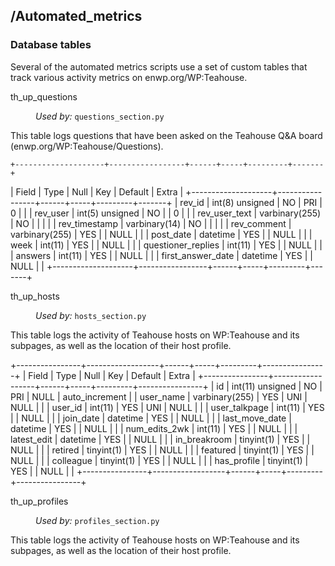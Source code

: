 == /Automated_metrics ==

=== Database tables ===
Several of the automated metrics scripts use a set of custom tables that track various activity metrics on enwp.org/WP:Teahouse. 

;th_up_questions

:''Used by:'' <code>questions_section.py</code>

This table logs questions that have been asked on the Teahouse Q&A board (enwp.org/WP:Teahouse/Questions).

 +--------------------+-----------------+------+-----+---------+-------+
| Field              | Type            | Null | Key | Default | Extra |
+--------------------+-----------------+------+-----+---------+-------+
| rev_id             | int(8) unsigned | NO   | PRI | 0       |       |
| rev_user           | int(5) unsigned | NO   |     | 0       |       |
| rev_user_text      | varbinary(255)  | NO   |     |         |       |
| rev_timestamp      | varbinary(14)   | NO   |     |         |       |
| rev_comment        | varbinary(255)  | YES  |     | NULL    |       |
| post_date          | datetime        | YES  |     | NULL    |       |
| week               | int(11)         | YES  |     | NULL    |       |
| questioner_replies | int(11)         | YES  |     | NULL    |       |
| answers            | int(11)         | YES  |     | NULL    |       |
| first_answer_date  | datetime        | YES  |     | NULL    |       |
+--------------------+-----------------+------+-----+---------+-------+
	
;th_up_hosts

:''Used by:'' <code>hosts_section.py</code>

This table logs the activity of Teahouse hosts on WP:Teahouse and its subpages, as well as the location of their host profile.

+----------------+------------------+------+-----+---------+----------------+
| Field          | Type             | Null | Key | Default | Extra          |
+----------------+------------------+------+-----+---------+----------------+
| id             | int(11) unsigned | NO   | PRI | NULL    | auto_increment |
| user_name      | varbinary(255)   | YES  | UNI | NULL    |                |
| user_id        | int(11)          | YES  | UNI | NULL    |                |
| user_talkpage  | int(11)          | YES  |     | NULL    |                |
| join_date      | datetime         | YES  |     | NULL    |                |
| last_move_date | datetime         | YES  |     | NULL    |                |
| num_edits_2wk  | int(11)          | YES  |     | NULL    |                |
| latest_edit    | datetime         | YES  |     | NULL    |                |
| in_breakroom   | tinyint(1)       | YES  |     | NULL    |                |
| retired        | tinyint(1)       | YES  |     | NULL    |                |
| featured       | tinyint(1)       | YES  |     | NULL    |                |
| colleague      | tinyint(1)       | YES  |     | NULL    |                |
| has_profile    | tinyint(1)       | YES  |     | NULL    |                |
+----------------+------------------+------+-----+---------+----------------+	
	
;th_up_profiles

:''Used by:'' <code>profiles_section.py</code>

This table logs the activity of Teahouse hosts on WP:Teahouse and its subpages, as well as the location of their host profile.	